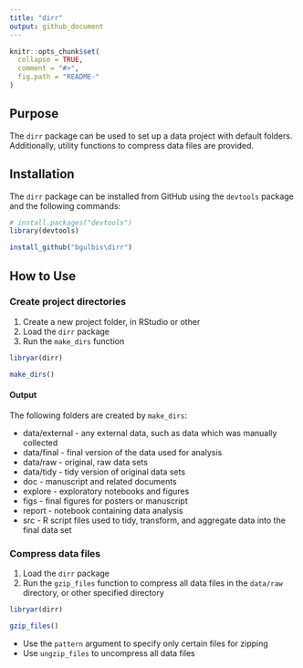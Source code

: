```yaml
---
title: "dirr"
output: github_document
---
```


<!-- README.md is generated from README.Rmd. Please edit that file -->

```r
knitr::opts_chunk$set(
  collapse = TRUE,
  comment = "#>",
  fig.path = "README-"
)
```

## Purpose

The `dirr` package can be used to set up a data project with default folders. Additionally, utility functions to compress data files are provided.

## Installation

The `dirr` package can be installed from GitHub using the `devtools` package and the following commands:

```r
# install.packages("devtools")
library(devtools)

install_github("bgulbis\dirr")
```

## How to Use

### Create project directories

1. Create a new project folder, in RStudio or other
1. Load the `dirr` package
1. Run the `make_dirs` function

```r
libryar(dirr)

make_dirs()
```

#### Output

The following folders are created by `make_dirs`:

* data/external - any external data, such as data which was manually collected
* data/final - final version of the data used for analysis
* data/raw - original, raw data sets
* data/tidy - tidy version of original data sets
* doc - manuscript and related documents
* explore - exploratory notebooks and figures
* figs - final figures for posters or manuscript
* report - notebook containing data analysis
* src - R script files used to tidy, transform, and aggregate data into the final data set

### Compress data files

1. Load the `dirr` package
1. Run the `gzip_files` function to compress all data files in the `data/raw` directory, or other specified directory

```r
libryar(dirr)

gzip_files()
```

* Use the `pattern` argument to specify only certain files for zipping
* Use `ungzip_files` to uncompress all data files
